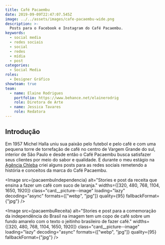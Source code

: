 ```yaml
---
title: Café Pacaembu
date: 2019-09-09T22:47:07.545Z
image: ../../assets/images/cafe-pacaembu-wide.png
description: >-
  Posts para o Facebook e Instagram do Café Pacaembu.
keywords:
  - social media
  - redes sociais
  - social
  - redes
  - mídia
  - post
categories:
  - Social Media
roles:
  - Designer Gráfico
showteam: true
team:
  - name: Elaine Rodrigues
    portfolio: https://www.behance.net/elainerodrig
    role: Diretora de Arte
  - name: Jessica Tavares
    role: Redatora
---
```



## Introdução

Em 1957 Michel Halla uniu sua paixão pelo futebol e pelo café e com uma
pequena torre de torrefação de café no centro de Vargem Grande do sul,
interior de São Paulo e desde então o Café Pacaembu busca satisfazer seus
clientes por meio do sabor e qualidade. E durante o meu estágio na [Agência Chleba](https://www.chleba.net/) criei alguns posts para as redes sociais remetendo a história e conceitos da marca do Café Pacaembu.

<Image src={pacaembuIndependencia} alt="Stories e post da receita que ensina a fazer um café com suco de laranja."   widths={[320, 480, 768, 1104, 1650, 1920]}
  class="card__picture--image"
  loading="lazy"
  decoding="async"
  formats={["webp", "jpg"]}
  quality={95}
  fallbackFormat={"jpg"} />

<Image src={pacaembuReceita} alt="Stories e post para a comemoração da independência do Brasil na imagem tem um copo de café sobre um fundo amarelo com o texto o jeitinho brasileiro de fazer café."   widths={[320, 480, 768, 1104, 1650, 1920]}
  class="card__picture--image"
  loading="lazy"
  decoding="async"
  formats={["webp", "jpg"]}
  quality={95}
  fallbackFormat={"jpg"} />
